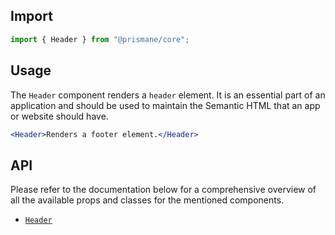 ## Import

```js
import { Header } from "@prismane/core";
```

## Usage

The `Header` component renders a `header` element. It is an essential part of an application and should be used to maintain the Semantic HTML that an app or website should have.

```jsx
<Header>Renders a footer element.</Header>
```

## API

Please refer to the documentation below for a comprehensive overview of all the available props and classes for the mentioned components.

- [`Header`](/docs/components-api/layout/header-api)

